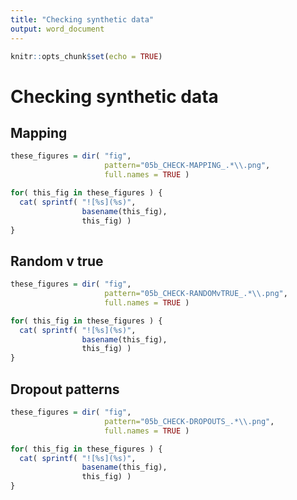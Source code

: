 ```yaml
---
title: "Checking synthetic data"
output: word_document
---
```


```r
knitr::opts_chunk$set(echo = TRUE)
```

# Checking synthetic data

## Mapping 

```r
these_figures = dir( "fig",
                     pattern="05b_CHECK-MAPPING_.*\\.png",
                     full.names = TRUE )

for( this_fig in these_figures ) {
  cat( sprintf( "![%s](%s)",
                basename(this_fig),
                this_fig) )
}
```


## Random v true 

```r
these_figures = dir( "fig",
                     pattern="05b_CHECK-RANDOMvTRUE_.*\\.png",
                     full.names = TRUE )

for( this_fig in these_figures ) {
  cat( sprintf( "![%s](%s)",
                basename(this_fig),
                this_fig) )
}
```

## Dropout patterns

```r
these_figures = dir( "fig",
                     pattern="05b_CHECK-DROPOUTS_.*\\.png",
                     full.names = TRUE )

for( this_fig in these_figures ) {
  cat( sprintf( "![%s](%s)",
                basename(this_fig),
                this_fig) )
}
```
